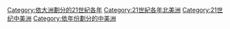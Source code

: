 [[Category:依大洲劃分的21世紀各年|Category:依大洲劃分的21世紀各年]]
[[Category:21世紀各年北美洲|Category:21世紀各年北美洲]]
[[Category:21世纪中美洲|Category:21世纪中美洲]]
[[Category:依年份劃分的中美洲|Category:依年份劃分的中美洲]]